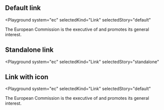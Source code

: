 

## Default link

<Playground
  system="ec"
  selectedKind="Link"
  selectedStory="default"
>
  <p className="ecl-type--paragraph">The European Commission is the executive of <Link {...demoContentDefault} /> and promotes its general interest.</p>
</Playground>

## Standalone link

<Playground
  system="ec"
  selectedKind="Link"
  selectedStory="standalone"
>
  <Link {...demoContentStandalone} />
</Playground>

## Link with icon

<Playground
  system="ec"
  selectedKind="Link"
  selectedStory="default"
>
  <p className="ecl-type--paragraph">The European Commission is the executive of <Link {...demoContentIcon} /> and promotes its general interest.</p>
</Playground>
